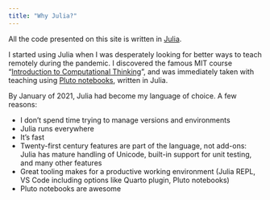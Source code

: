```yaml
---
title: "Why Julia?"
---
```


All the code presented on this site is written in [Julia](https://julialang.org). 

I started using Julia when I was desperately looking for better ways to teach remotely during the pandemic. I discovered the famous MIT course "[Introduction to Computational Thinking](https://ocw.mit.edu/courses/18-s191-introduction-to-computational-thinking-fall-2020/)", and was immediately taken with teaching using [Pluto notebooks](https://plutojl.org), written in Julia.

By January of 2021, Julia had become my language of choice. A few reasons:


- I don't spend time trying to manage versions and environments
- Julia runs everywhere
- It's fast
- Twenty-first century features are part of the language, not add-ons: Julia has mature handling of Unicode, built-in support for unit testing, and many other features
- Great tooling makes for a productive working environment (Julia REPL, VS Code including options like Quarto plugin, Pluto notebooks)
- Pluto notebooks are awesome
